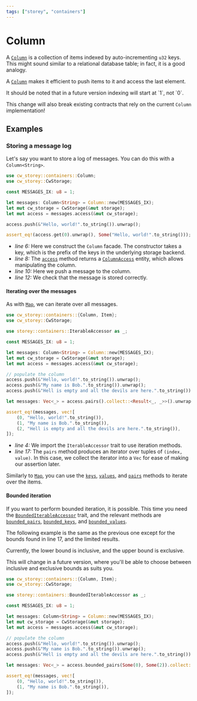 ```yaml
---
tags: ["storey", "containers"]
---
```



# Column

A [`Column`] is a collection of items indexed by auto-incrementing `u32` keys. This might sound
similar to a relational database table; in fact, it is a good analogy.

A [`Column`] makes it efficient to push items to it and access the last element.

<Callout>
It should be noted that in a future version indexing will start at `1`, not `0`.

This change will also break existing contracts that rely on the current `Column` implementation!

</Callout>

## Examples

### Storing a message log

Let's say you want to store a log of messages. You can do this with a `Column<String>`.

```rust template="storage" showLineNumbers {6,8,10,12}
use cw_storey::containers::Column;
use cw_storey::CwStorage;

const MESSAGES_IX: u8 = 1;

let messages: Column<String> = Column::new(MESSAGES_IX);
let mut cw_storage = CwStorage(&mut storage);
let mut access = messages.access(&mut cw_storage);

access.push(&"Hello, world!".to_string()).unwrap();

assert_eq!(access.get(0).unwrap(), Some("Hello, world!".to_string()));
```

- _line 6:_ Here we construct the `Column` facade. The constructor takes a key, which is the prefix
  of the keys in the underlying storage backend.
- _line 8:_ The [`access`] method returns a [`ColumnAccess`] entity, which allows manipulating the
  column.
- _line 10:_ Here we push a message to the column.
- _line 12:_ We check that the message is stored correctly.

#### Iterating over the messages

As with [`Map`], we can iterate over all messages.

```rust template="storage" showLineNumbers {4, 17}
use cw_storey::containers::{Column, Item};
use cw_storey::CwStorage;

use storey::containers::IterableAccessor as _;

const MESSAGES_IX: u8 = 1;

let messages: Column<String> = Column::new(MESSAGES_IX);
let mut cw_storage = CwStorage(&mut storage);
let mut access = messages.access(&mut cw_storage);

// populate the column
access.push(&"Hello, world!".to_string()).unwrap();
access.push(&"My name is Bob.".to_string()).unwrap();
access.push(&"Hell is empty and all the devils are here.".to_string()).unwrap();

let messages: Vec<_> = access.pairs().collect::<Result<_, _>>().unwrap();

assert_eq!(messages, vec![
    (0, "Hello, world!".to_string()),
    (1, "My name is Bob.".to_string()),
    (2, "Hell is empty and all the devils are here.".to_string()),
]);
```

- _line 4:_ We import the `IterableAccessor` trait to use iteration methods.
- _line 17:_ The `pairs` method produces an iterator over tuples of `(index, value)`. In this case,
  we collect the iterator into a `Vec` for ease of making our assertion later.

Similarly to [`Map`], you can use the [`keys`], [`values`], and [`pairs`] methods to iterate over
the items.

#### Bounded iteration

If you want to perform bounded iteration, it is possible. This time you need the
[`BoundedIterableAccessor`] trait, and the relevant methods are [`bounded_pairs`], [`bounded_keys`],
and [`bounded_values`].

The following example is the same as the previous one except for the bounds found in line 17, and
the limited results.

<Callout>
Currently, the lower bound is inclusive, and the upper bound is exclusive.

This will change in a future version, where you'll be able to choose between inclusive and exclusive
bounds as suits you.

</Callout>

```rust template="storage" showLineNumbers {4, 17}
use cw_storey::containers::{Column, Item};
use cw_storey::CwStorage;

use storey::containers::BoundedIterableAccessor as _;

const MESSAGES_IX: u8 = 1;

let messages: Column<String> = Column::new(MESSAGES_IX);
let mut cw_storage = CwStorage(&mut storage);
let mut access = messages.access(&mut cw_storage);

// populate the column
access.push(&"Hello, world!".to_string()).unwrap();
access.push(&"My name is Bob.".to_string()).unwrap();
access.push(&"Hell is empty and all the devils are here.".to_string()).unwrap();

let messages: Vec<_> = access.bounded_pairs(Some(0), Some(2)).collect::<Result<_, _>>().unwrap();

assert_eq!(messages, vec![
    (0, "Hello, world!".to_string()),
    (1, "My name is Bob.".to_string()),
]);
```

[`Column`]: https://docs.rs/storey/latest/storey/containers/struct.Column.html
[`access`]: https://docs.rs/storey/latest/storey/containers/struct.Column.html#method.access
[`ColumnAccess`]: https://docs.rs/storey/latest/storey/containers/struct.ColumnAccess.html
[`keys`]: https://docs.rs/storey/latest/storey/containers/struct.ColumnAccess.html#method.keys
[`values`]: https://docs.rs/storey/latest/storey/containers/struct.ColumnAccess.html#method.values
[`pairs`]: https://docs.rs/storey/latest/storey/containers/struct.ColumnAccess.html#method.pairs
[`Map`]: https://docs.rs/storey/latest/storey/containers/map/struct.Map.html
[`MapAccess`]: https://docs.rs/storey/latest/storey/containers/map/struct.MapAccess.html
[`ItemAccess`]: https://docs.rs/storey/latest/storey/containers/struct.ItemAccess.html
[`IterableAccessor`]: https://docs.rs/storey/latest/storey/containers/trait.IterableAccessor.html
[`BoundedIterableAccessor`]:
  https://docs.rs/storey/latest/storey/containers/trait.BoundedIterableAccessor.html
[`bounded_pairs`]:
  https://docs.rs/storey/latest/storey/containers/trait.BoundedIterableAccessor.html#method.bounded_pairs
[`bounded_keys`]:
  https://docs.rs/storey/latest/storey/containers/trait.BoundedIterableAccessor.html#method.bounded_keys
[`bounded_values`]:
  https://docs.rs/storey/latest/storey/containers/trait.BoundedIterableAccessor.html#method.bounded_values
